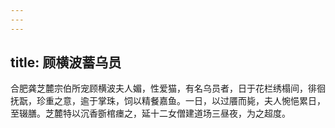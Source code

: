 ```yaml
---
---
---
```

title: 顾横波蓄乌员
---



合肥龚芝麓宗伯所宠顾横波夫人媚，性爱猫，有名乌员者，日于花栏绣榻间，徘徊抚翫，珍重之意，逾于掌珠，饲以精餐嘉鱼。一日，以过餍而毙，夫人惋悒累日，至辍膳。芝麓特以沉香斵棺瘗之，延十二女僧建道场三昼夜，为之超度。